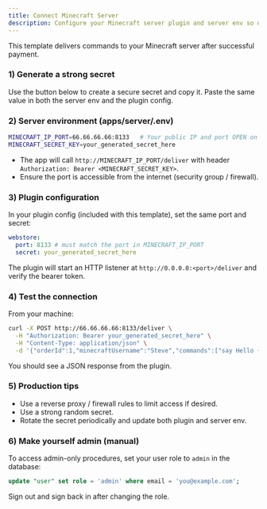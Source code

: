 ```yaml
---
title: Connect Minecraft Server
description: Configure your Minecraft server plugin and server env so orders deliver commands
---
```


This template delivers commands to your Minecraft server after successful payment.

### 1) Generate a strong secret

Use the button below to create a secure secret and copy it. Paste the same value in both the server env and the plugin config.


<SecretGenerator label="Generate Secret" bytes={32} />

### 2) Server environment (apps/server/.env)

```bash
MINECRAFT_IP_PORT=66.66.66.66:8133   # Your public IP and port OPEN on firewall
MINECRAFT_SECRET_KEY=your_generated_secret_here
```

- The app will call `http://MINECRAFT_IP_PORT/deliver` with header `Authorization: Bearer <MINECRAFT_SECRET_KEY>`.
- Ensure the port is accessible from the internet (security group / firewall).

### 3) Plugin configuration

In your plugin config (included with this template), set the same port and secret:

```yaml
webstore:
  port: 8133 # must match the port in MINECRAFT_IP_PORT
  secret: your_generated_secret_here
```

The plugin will start an HTTP listener at `http://0.0.0.0:<port>/deliver` and verify the bearer token.

### 4) Test the connection

From your machine:

```bash
curl -X POST http://66.66.66.66:8133/deliver \
  -H "Authorization: Bearer your_generated_secret_here" \
  -H "Content-Type: application/json" \
  -d '{"orderId":1,"minecraftUsername":"Steve","commands":["say Hello {user}"]}'
```

You should see a JSON response from the plugin.

### 5) Production tips

- Use a reverse proxy / firewall rules to limit access if desired.
- Use a strong random secret.
- Rotate the secret periodically and update both plugin and server env.

### 6) Make yourself admin (manual)

To access admin-only procedures, set your user role to `admin` in the database:

```sql
update "user" set role = 'admin' where email = 'you@example.com';
```

Sign out and sign back in after changing the role.
